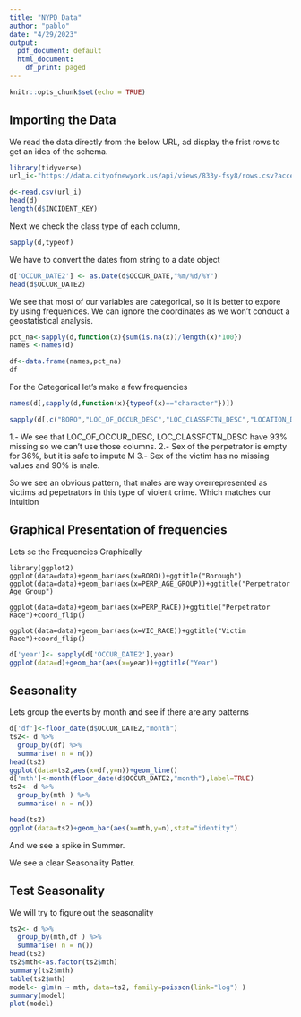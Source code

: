---
title: "NYPD Data"
author: "pablo"
date: "4/29/2023"
output:
  pdf_document: default
  html_document:
    df_print: paged
---

```{r setup, include=FALSE}
knitr::opts_chunk$set(echo = TRUE)
```

## Importing the Data

We read the data directly from the below URL, ad display the frist rows to get an idea of the schema. 

```{r }
library(tidyverse)
url_i<-"https://data.cityofnewyork.us/api/views/833y-fsy8/rows.csv?accessType=DOWNLOAD"

d<-read.csv(url_i)
head(d)
length(d$INCIDENT_KEY)
```
Next we check the class type of each column, 
```{r}
sapply(d,typeof)
```
We have to convert the dates from string to a date object
```{r}
d['OCCUR_DATE2'] <- as.Date(d$OCCUR_DATE,"%m/%d/%Y")
head(d$OCCUR_DATE2)
```

We see that most of our variables are categorical, so it is better to expore by using frequenices. 
We can ignore the coordinates as we won't conduct a geostatistical analysis.

```{r}
pct_na<-sapply(d,function(x){sum(is.na(x))/length(x)*100})
names <-names(d)

df<-data.frame(names,pct_na)
df
```
For the Categorical let's make a few frequencies

```{r,  echo=FALSE}
names(d[,sapply(d,function(x){typeof(x)=="character"})])

sapply(d[,c("BORO","LOC_OF_OCCUR_DESC","LOC_CLASSFCTN_DESC","LOCATION_DESC","STATISTICAL_MURDER_FLAG", "PERP_AGE_GROUP","PERP_SEX","PERP_RACE","VIC_AGE_GROUP","VIC_SEX","VIC_RACE")],function(x){t<-tibble::as.tibble(table(x)/27312);print(t) })


```

1.- We see that LOC_OF_OCCUR_DESC, LOC_CLASSFCTN_DESC have 93% missing so we can't use those columns. 
2.- Sex of the perpetrator is empty for 36%, but it is safe to impute M
3.- Sex of the victim has no missing values and 90% is male.

So we see an obvious pattern, that males are way overrepresented as victims ad pepetrators in this type of violent crime. Which matches our intuition



## Graphical Presentation of frequencies

Lets se the Frequencies Graphically 
```
library(ggplot2)
ggplot(data=data)+geom_bar(aes(x=BORO))+ggtitle("Borough")
ggplot(data=data)+geom_bar(aes(x=PERP_AGE_GROUP))+ggtitle("Perpetrator Age Group")

ggplot(data=data)+geom_bar(aes(x=PERP_RACE))+ggtitle("Perpetrator Race")+coord_flip()

ggplot(data=data)+geom_bar(aes(x=VIC_RACE))+ggtitle("Victim Race")+coord_flip()
```

```{r pressure, echo=FALSE}
d['year']<- sapply(d['OCCUR_DATE2'],year)
ggplot(data=d)+geom_bar(aes(x=year))+ggtitle("Year")
```


## Seasonality

Lets group the events by month and see if there are any patterns
```{r, echo=FALSE}
d['df']<-floor_date(d$OCCUR_DATE2,"month")
ts2<- d %>% 
  group_by(df) %>%
  summarise( n = n())
head(ts2)
ggplot(data=ts2,aes(x=df,y=n))+geom_line()
d['mth']<-month(floor_date(d$OCCUR_DATE2,"month"),label=TRUE)
ts2<- d %>% 
  group_by(mth ) %>%
  summarise( n = n()) 

head(ts2)
ggplot(data=ts2)+geom_bar(aes(x=mth,y=n),stat="identity")

```

And we see a spike in Summer.



We see a clear Seasonality Patter. 

## Test Seasonality

We will try to figure out the seasonality
```{r, echo=FALSE}

ts2<- d %>% 
  group_by(mth,df ) %>%
  summarise( n = n()) 
head(ts2)
ts2$mth<-as.factor(ts2$mth)
summary(ts2$mth)
table(ts2$mth)
model<- glm(n ~ mth, data=ts2, family=poisson(link="log") )
summary(model)
plot(model)

```
